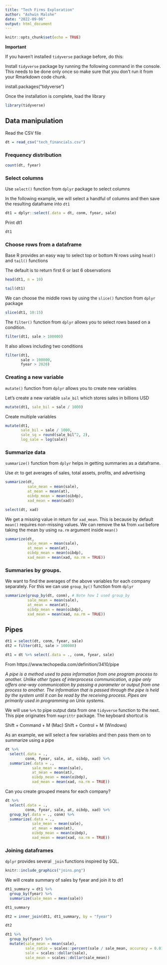 ```yaml
---
title: "Tech Firms Exploration"
author: "Ashwin Malshe"
date: "2022-09-06"
output: html_document
---
```


```r
knitr::opts_chunk$set(echo = TRUE)
```

**Important**

If you haven't installed `tidyverse` package before, do this:

Install `tidyverse` package by running the following command in the console. This needs to be done only once so make sure that you don't run it from your Rmarkdown code chunk.

install.packages("tidyverse")


Once the installation is complete, load the library

```r
library(tidyverse)
```


## Data manipulation


Read the CSV file

```r

dt = read_csv("tech_financials.csv")

```

### Frequency distribution 

```r
count(dt, fyear)
```



### Select columns

Use `select()` function from `dplyr` package to select columns

In the following example, we will select a handful of columns and then save the resulting dataframe into `dt1`

```r
dt1 = dplyr::select(.data = dt, conm, fyear, sale)
```

Print dt1
```r
dt1
```

### Choose rows from a dataframe

Base R provides an easy way to select top or bottom N rows using `head()` and `tail()` functions

The default is to return first 6 or last 6 observations

```r
head(dt1, n = 10)
```

```r
tail(dt1)
```
We can choose the middle rows by using the `slice()` function from `dplyr` package

```r
slice(dt1, 10:15)
```

The `filter()` function from `dplyr` allows you to select rows based on a condition.

```r
filter(dt1, sale > 100000)
```

It also allows including two conditions

```r
filter(dt1, 
       sale > 100000, 
       fyear > 2020)
```

### Creating a new variable

`mutate()` function from `dplyr` allows you to create new variables

Let's create a new variable `sale_bil` which stores sales in billions USD

```r
mutate(dt1, sale_bil = sale / 1000)
```

Create multiple variables

```r
mutate(dt1,
       sale_bil = sale / 1000,
       sale_sq = round(sale_bil^2, 2),
       log_sale = log(sale))
```

### Summarize data

`summarize()` function from `dplyr` helps in getting summaries as a dataframe.

Use `dt` to get averages of sales, total assets, profits, and advertising

```r

summarize(dt,
          sale_mean = mean(sale),
          at_mean = mean(at),
          oibdp_mean = mean(oibdp),
          xad_mean = mean(xad))

```

```r
select(dt, xad)
```



We get a missing value in return for `xad_mean`. This is because by default `mean()` requires non-missing values. We can remove the `NA` from `xad` before taking the mean by using `na.rm` argument inside `mean()`

```r

summarize(dt,
          sale_mean = mean(sale),
          at_mean = mean(at),
          oibdp_mean = mean(oibdp),
          xad_mean = mean(xad, na.rm = TRUE))

```



### Summaries by groups.

We want to find the averages of the above variables for each company separately. For this we can use `group_by()` function from `dplyr`

```r
summarize(group_by(dt, conm), # Note how I used group_by
          sale_mean = mean(sale),
          at_mean = mean(at),
          oibdp_mean = mean(oibdp),
          xad_mean = mean(xad, na.rm = TRUE))
```

## Pipes

```r
dt1 = select(dt, conm, fyear, sale)
dt2 = filter(dt1, sale > 100000)

```

```r
dt1 = dt %>% select(.data = ., conm, fyear, sale)
```



From https://www.techopedia.com/definition/3410/pipe

*A pipe is a method used to pass information from one program process to another. Unlike other types of interprocess communication, a pipe only offers one-way communication by passing a parameter or output from one process to another. The information that is passed through the pipe is held by the system until it can be read by the receiving process. Pipes are primarily used in programming on Unix systems.*

We will use `%>%` to pipe output data from one `tidyverse` function to the next.
This pipe originates from `magrittr` package. The keyboard shortcut is 

Shift + Command + M (Mac)
Shift + Control + M (Windows)

As an example, we will select a few variables and then pass them on to summarize using a pipe

```r
dt %>% 
  select(.data = ., 
         conm, fyear, sale, at, oibdp, xad) %>% 
  summarize(.data = .,
            sale_mean = mean(sale),
            at_mean = mean(at),
            oibdp_mean = mean(oibdp),
            xad_mean = mean(xad, na.rm = TRUE))
```

Can you create grouped means for each company?


```r
dt %>% 
  select(.data = ., 
         conm, fyear, sale, at, oibdp, xad) %>% 
  group_by(.data = ., conm) %>% 
  summarize(.data = .,
            sale_mean = mean(sale),
            at_mean = mean(at),
            oibdp_mean = mean(oibdp),
            xad_mean = mean(xad, na.rm = TRUE))
```



### Joining dataframes

`dplyr` provides several `_join` functions inspired by SQL.

```r
knitr::include_graphics("joins.png")
```



We will create summary of sales by fyear and join it to dt1


```r
dt1_summary = dt1 %>% 
  group_by(fyear) %>% 
  summarize(sale_mean = mean(sale))
```

```r
dt1_summary
```


```r
dt2 = inner_join(dt1, dt1_summary, by = "fyear")
```

```r
dt2
```


```r
dt1 %>% 
  group_by(fyear) %>% 
  mutate(sale_mean = mean(sale),
         sale_ratio = scales::percent(sale / sale_mean, accuracy = 0.01),
         sale = scales::dollar(sale),
         sale_mean = scales::dollar(sale_mean))
```

